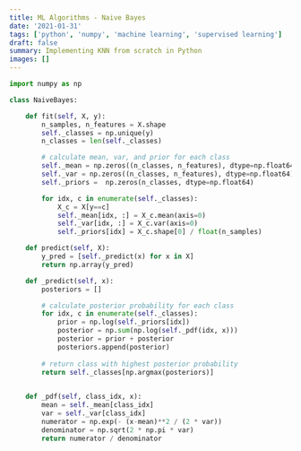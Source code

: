 ```yaml
---
title: ML Algorithms - Naive Bayes  
date: '2021-01-31'
tags: ['python', 'numpy', 'machine learning', 'supervised learning']
draft: false
summary: Implementing KNN from scratch in Python
images: []
---
```



```python
import numpy as np

class NaiveBayes:

    def fit(self, X, y):
        n_samples, n_features = X.shape
        self._classes = np.unique(y)
        n_classes = len(self._classes)

        # calculate mean, var, and prior for each class
        self._mean = np.zeros((n_classes, n_features), dtype=np.float64)
        self._var = np.zeros((n_classes, n_features), dtype=np.float64)
        self._priors =  np.zeros(n_classes, dtype=np.float64)

        for idx, c in enumerate(self._classes):
            X_c = X[y==c]
            self._mean[idx, :] = X_c.mean(axis=0)
            self._var[idx, :] = X_c.var(axis=0)
            self._priors[idx] = X_c.shape[0] / float(n_samples)

    def predict(self, X):
        y_pred = [self._predict(x) for x in X]
        return np.array(y_pred)

    def _predict(self, x):
        posteriors = []

        # calculate posterior probability for each class
        for idx, c in enumerate(self._classes):
            prior = np.log(self._priors[idx])
            posterior = np.sum(np.log(self._pdf(idx, x)))
            posterior = prior + posterior
            posteriors.append(posterior)
            
        # return class with highest posterior probability
        return self._classes[np.argmax(posteriors)]
            

    def _pdf(self, class_idx, x):
        mean = self._mean[class_idx]
        var = self._var[class_idx]
        numerator = np.exp(- (x-mean)**2 / (2 * var))
        denominator = np.sqrt(2 * np.pi * var)
        return numerator / denominator
```